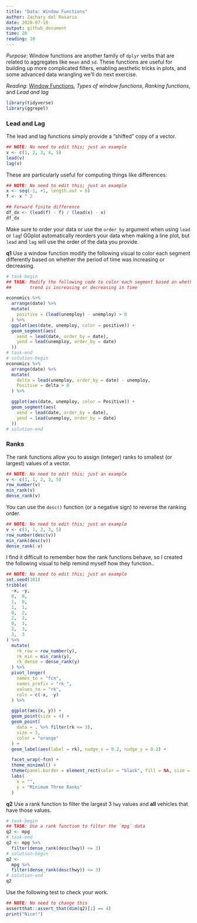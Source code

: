 ```yaml
---
title: "Data: Window Functions"
author: Zachary del Rosario
date: 2020-07-10
output: github_document
time: 20
reading: 10
---
```


*Purpose*: Window functions are another family of `dplyr` verbs that are related to aggregates like `mean` and `sd`. These functions are useful for building up more complicated filters, enabling aesthetic tricks in plots, and some advanced data wrangling we'll do next exercise.

*Reading*: [Window Functions](https://dplyr.tidyverse.org/articles/window-functions.html#cumulative-aggregates-1), *Types of window functions*, *Ranking functions*, and *Lead and lag*

```r
library(tidyverse)
library(ggrepel)
```

### Lead and Lag
<!-- ------------------------- -->

The lead and lag functions simply provide a "shifted" copy of a vector.

```r
## NOTE: No need to edit this; just an example
v <- c(1, 2, 3, 4, 5)
lead(v)
lag(v)
```

These are particularly useful for computing things like differences:

```r
## NOTE: No need to edit this; just an example
x <- seq(-1, +1, length.out = 6)
f <- x ^ 2

## Forward finite difference
df_dx <- (lead(f) - f) / (lead(x) - x)
df_dx
```

Make sure to order your data or use the `order_by` argument when using `lead` or `lag`! GGplot automatically reorders your data when making a line plot, but `lead` and `lag` will use the order of the data you provide.

__q1__ Use a window function modify the following visual to color each segment differently based on whether the period of time was increasing or decreasing.

```r
# task-begin
## TASK: Modify the following code to color each segment based on whether the
##       trend is increasing or decreasing in time

economics %>%
  arrange(date) %>%
  mutate(
    positive = (lead(unemploy) - unemploy) > 0
  ) %>%
  ggplot(aes(date, unemploy, color = positive)) +
  geom_segment(aes(
    xend = lead(date, order_by = date),
    yend = lead(unemploy, order_by = date)
  ))
# task-end
# solution-begin
economics %>%
  arrange(date) %>%
  mutate(
    delta = lead(unemploy, order_by = date) - unemploy,
    Positive = delta > 0
  ) %>%

  ggplot(aes(date, unemploy, color = Positive)) +
  geom_segment(aes(
    xend = lead(date, order_by = date),
    yend = lead(unemploy, order_by = date)
  ))
# solution-end
```

### Ranks
<!-- ------------------------- -->

The rank functions allow you to assign (integer) ranks to smallest (or largest) values of a vector.

```r
## NOTE: No need to edit this; just an example
v <- c(1, 1, 2, 3, 5)
row_number(v)
min_rank(v)
dense_rank(v)
```

You can use the `desc()` function (or a negative sign) to reverse the ranking order.

```r
## NOTE: No need to edit this; just an example
v <- c(1, 1, 2, 3, 5)
row_number(desc(v))
min_rank(desc(v))
dense_rank(-v)
```

I find it difficult to remember how the rank functions behave, so I created the following visual to help remind myself how they function..

```r
## NOTE: No need to edit this; just an example
set.seed(101)
tribble(
  ~x, ~y,
  0,  0,
  1,  0,
  1,  1,
  0,  2,
  2,  2,
  0,  3,
  2,  3,
  3,  3
) %>%
  mutate(
    rk_row = row_number(y),
    rk_min = min_rank(y),
    rk_dense = dense_rank(y)
  ) %>%
  pivot_longer(
    names_to = "fcn",
    names_prefix = "rk_",
    values_to = "rk",
    cols = c(-x, -y)
  ) %>%

  ggplot(aes(x, y)) +
  geom_point(size = 4) +
  geom_point(
    data = . %>% filter(rk <= 3),
    size = 3,
    color = "orange"
  ) +
  geom_label(aes(label = rk), nudge_x = 0.2, nudge_y = 0.2) +

  facet_wrap(~fcn) +
  theme_minimal() +
  theme(panel.border = element_rect(color = "black", fill = NA, size = 1)) +
  labs(
    x = "",
    y = "Minimum Three Ranks"
  )
```

__q2__ Use a rank function to filter the largest 3 `hwy` values and **all** vehicles that have those values.

```r
# task-begin
## TASK: Use a rank function to filter the `mpg` data
q2 <- mpg
# task-end
q2 <- mpg %>%
  filter(dense_rank(desc(hwy)) <= 3)
# solution-begin
q2 <-
  mpg %>%
  filter(dense_rank(desc(hwy)) <= 3)
# solution-end
q2
```

Use the following test to check your work.

```r
## NOTE: No need to change this
assertthat::assert_that(dim(q2)[1] == 4)
print("Nice!")
```

<!-- include-exit-ticket -->
